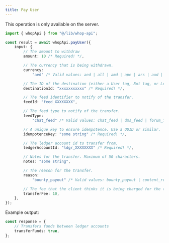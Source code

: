 ```yaml
---
title: Pay User
---
```

<Note>This operation is only available on the server.</Note>
```typescript
import { whopApi } from "@/lib/whop-api";

const result = await whopApi.payUser({
	input: {
		// The amount to withdraw
		amount: 10 /* Required! */,

		// The currency that is being withdrawn.
		currency:
			"aed" /* Valid values: aed | all | amd | ape | ars | aud | bam | bgn | bhd | bob | brl | bsd | cad | chf | clp | cop | crc | czk | dkk | dop | dzd | egp | etb | eth | eur | gbp | ghs | gmd | gtq | gyd | hkd | huf | idr | ils | inr | jmd | jod | jpy | kes | khr | krw | kwd | lkr | mad | mdl | mga | mkd | mnt | mop | mur | mxn | myr | nad | ngn | nok | nzd | omr | pen | php | pkr | pln | pyg | qar | ron | rsd | rub | rwf | sar | sek | sgd | thb | tnd | try | ttd | twd | tzs | usd | uyu | uzs | vnd | xcd | xof | zar */ /* Required! */,

		// The ID of the destination (either a User tag, Bot tag, or LedgerAccount tag)
		destinationId: "xxxxxxxxxxx" /* Required! */,

		// The feed identifier to notify of the transfer.
		feedId: "feed_XXXXXXXX",

		// The feed type to notify of the transfer.
		feedType:
			"chat_feed" /* Valid values: chat_feed | dms_feed | forum_feed | livestream_feed | universal_post | user */,

		// A unique key to ensure idempotence. Use a UUID or similar.
		idempotenceKey: "some string" /* Required! */,

		// The ledger account id to transfer from.
		ledgerAccountId: "ldgr_XXXXXXXX" /* Required! */,

		// Notes for the transfer. Maximum of 50 characters.
		notes: "some string",

		// The reason for the transfer.
		reason:
			"bounty_payout" /* Valid values: bounty_payout | content_reward_fixed_payout | content_reward_payout | content_reward_return | creator_to_creator | creator_to_user | pool_top_up | team_member_payout | user_to_creator | user_to_user | wadmin_transferred_funds */,

		// The fee that the client thinks it is being charged for the transfer. Used to verify the fee.
		transferFee: 10,
	},
});

```

Example output:

```typescript
const response = {
	// Transfers funds between ledger accounts
	transferFunds: true,
};

```
